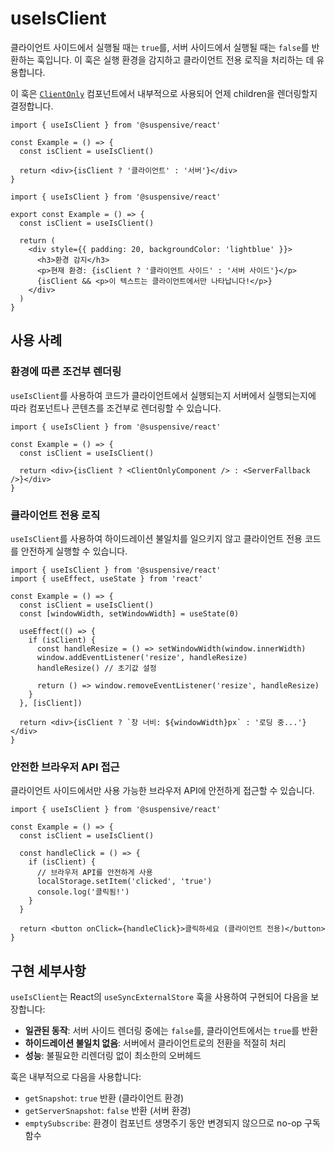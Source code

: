 
# useIsClient

클라이언트 사이드에서 실행될 때는 `true`를, 서버 사이드에서 실행될 때는 `false`를 반환하는 훅입니다. 이 훅은 실행 환경을 감지하고 클라이언트 전용 로직을 처리하는 데 유용합니다.

이 훅은 [`ClientOnly`](/docs/react/ClientOnly) 컴포넌트에서 내부적으로 사용되어 언제 children을 렌더링할지 결정합니다.

```tsx /useIsClient/
import { useIsClient } from '@suspensive/react'

const Example = () => {
  const isClient = useIsClient()

  return <div>{isClient ? '클라이언트' : '서버'}</div>
}
```

<Sandpack>

```tsx Example.tsx active
import { useIsClient } from '@suspensive/react'

export const Example = () => {
  const isClient = useIsClient()

  return (
    <div style={{ padding: 20, backgroundColor: 'lightblue' }}>
      <h3>환경 감지</h3>
      <p>현재 환경: {isClient ? '클라이언트 사이드' : '서버 사이드'}</p>
      {isClient && <p>이 텍스트는 클라이언트에서만 나타납니다!</p>}
    </div>
  )
}
```

</Sandpack>

## 사용 사례

### 환경에 따른 조건부 렌더링

`useIsClient`를 사용하여 코드가 클라이언트에서 실행되는지 서버에서 실행되는지에 따라 컴포넌트나 콘텐츠를 조건부로 렌더링할 수 있습니다.

```tsx /conditional-rendering/
import { useIsClient } from '@suspensive/react'

const Example = () => {
  const isClient = useIsClient()

  return <div>{isClient ? <ClientOnlyComponent /> : <ServerFallback />}</div>
}
```

### 클라이언트 전용 로직

`useIsClient`를 사용하여 하이드레이션 불일치를 일으키지 않고 클라이언트 전용 코드를 안전하게 실행할 수 있습니다.

```tsx /client-only-logic/
import { useIsClient } from '@suspensive/react'
import { useEffect, useState } from 'react'

const Example = () => {
  const isClient = useIsClient()
  const [windowWidth, setWindowWidth] = useState(0)

  useEffect(() => {
    if (isClient) {
      const handleResize = () => setWindowWidth(window.innerWidth)
      window.addEventListener('resize', handleResize)
      handleResize() // 초기값 설정

      return () => window.removeEventListener('resize', handleResize)
    }
  }, [isClient])

  return <div>{isClient ? `창 너비: ${windowWidth}px` : '로딩 중...'}</div>
}
```

### 안전한 브라우저 API 접근

클라이언트 사이드에서만 사용 가능한 브라우저 API에 안전하게 접근할 수 있습니다.

```tsx /browser-api/
import { useIsClient } from '@suspensive/react'

const Example = () => {
  const isClient = useIsClient()

  const handleClick = () => {
    if (isClient) {
      // 브라우저 API를 안전하게 사용
      localStorage.setItem('clicked', 'true')
      console.log('클릭됨!')
    }
  }

  return <button onClick={handleClick}>클릭하세요 (클라이언트 전용)</button>
}
```

## 구현 세부사항

`useIsClient`는 React의 `useSyncExternalStore` 훅을 사용하여 구현되어 다음을 보장합니다:

- **일관된 동작**: 서버 사이드 렌더링 중에는 `false`를, 클라이언트에서는 `true`를 반환
- **하이드레이션 불일치 없음**: 서버에서 클라이언트로의 전환을 적절히 처리
- **성능**: 불필요한 리렌더링 없이 최소한의 오버헤드

훅은 내부적으로 다음을 사용합니다:

- `getSnapshot`: `true` 반환 (클라이언트 환경)
- `getServerSnapshot`: `false` 반환 (서버 환경)
- `emptySubscribe`: 환경이 컴포넌트 생명주기 동안 변경되지 않으므로 no-op 구독 함수
